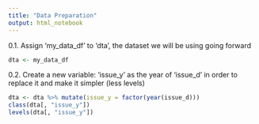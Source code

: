 ```yaml
---
title: "Data Preparation"
output: html_notebook
---
```


0.1. Assign 'my_data_df' to 'dta', the dataset we will be using going forward

```r
dta <- my_data_df
```


0.2. Create a new variable: 'issue_y' as the year of 'issue_d' in order to replace it and make it simpler (less levels)

```r
dta <- dta %>% mutate(issue_y = factor(year(issue_d)))
class(dta[, "issue_y"])
levels(dta[, "issue_y"])
```




